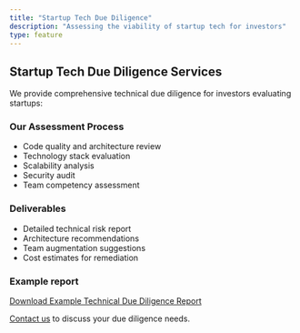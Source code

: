 ```yaml
---
title: "Startup Tech Due Diligence"
description: "Assessing the viability of startup tech for investors"
type: feature
---
```



## Startup Tech Due Diligence Services

We provide comprehensive technical due diligence for investors evaluating startups:

### Our Assessment Process
- Code quality and architecture review
- Technology stack evaluation
- Scalability analysis
- Security audit
- Team competency assessment

### Deliverables
- Detailed technical risk report
- Architecture recommendations
- Team augmentation suggestions
- Cost estimates for remediation

### Example report

[Download Example Technical Due Diligence Report](/Example_Technical_Due_Diligence_Report.pdf)


[Contact us](/contact) to discuss your due diligence needs.

